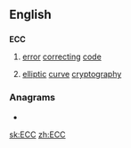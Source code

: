 ==English==

==={{initialism}}===
'''ECC'''

# {{computing}} [[error]] [[correcting]] [[code]]
# {{cryptography}} [[elliptic]] [[curve]] [[cryptography]]

===Anagrams===
* {{alphagram|[[CCE#English|CCE]]}} 


[[sk:ECC]]
[[zh:ECC]]